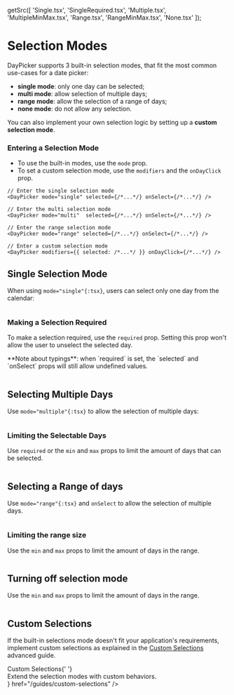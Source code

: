 
  getSrc([
    'Single.tsx',
    'SingleRequired.tsx',
    'Multiple.tsx',
    'MultipleMinMax.tsx',
    'Range.tsx',
    'RangeMinMax.tsx',
    'None.tsx'
  ]);

# Selection Modes

DayPicker supports 3 built-in selection modes, that fit the most common use-cases for a date picker:

- **single mode**: only one day can be selected;
- **multi mode**: allow selection of multiple days;
- **range mode**: allow the selection of a range of days;
- **none mode**: do not allow any selection.

You can also implement your own selection logic by setting up a **custom selection mode**.

### Entering a Selection Mode

- To use the built-in modes, use the `mode` prop.
- To set a custom selection mode, use the `modifiers` and the `onDayClick` prop.

```tsx
// Enter the single selection mode
<DayPicker mode="single" selected={/*...*/} onSelect={/*...*/} />

// Enter the multi selection mode
<DayPicker mode="multi"  selected={/*...*/} onSelect={/*...*/} />

// Enter the range selection mode
<DayPicker mode="range" selected={/*...*/} onSelect={/*...*/} />

// Enter a custom selection mode
<DayPicker modifiers={{ selected: /*...*/ }} onDayClick={/*...*/} />
```

## Single Selection Mode

When using `mode="single"{:tsx}`, users can select only one day from the calendar:

```include-example filename="Single.tsx"

```

### Making a Selection Required

To make a selection required, use the `required` prop. Setting this prop won't
allow the user to unselect the selected day.

<Callout emoji="📝 " type="info">
  **Note about typings**: when `required` is set, the `selected` and `onSelect`
  props will still allow undefined values.
</Callout>

```include-example filename="SingleRequired.tsx"

```

## Selecting Multiple Days

Use `mode="multiple"{:tsx}` to allow the selection of multiple days:

```include-example filename="Multiple.tsx"

```

### Limiting the Selectable Days

Use `required` or the `min` and `max` props to limit the amount of days that can be selected.

```include-example filename="MultipleMinMax.tsx"

```

## Selecting a Range of days

Use `mode="range"{:tsx}` and `onSelect` to allow the selection of multiple days.

```include-example filename="Range.tsx"

```

### Limiting the range size

Use the `min` and `max` props to limit the amount of days in the range.

```include-example filename="RangeMinMax.tsx"

```

## Turning off selection mode

Use the `min` and `max` props to limit the amount of days in the range.

```include-example filename="None.tsx"

```

## Custom Selections

If the built-in selections mode doesn't fit your application's requirements, implement custom selections as explained in the [Custom Selections](/guides/custom-selections) advanced guide.

<Cards>
  <Card
    icon="🔣 "
    title={
      <div>
        Custom Selections{' '}
        <div className="pt-1 font-normal text-sm nx-text-gray-400">
          Extend the selection modes with custom behaviors.
        </div>
      </div>
    }
    href="/guides/custom-selections"
  />
</Cards>
